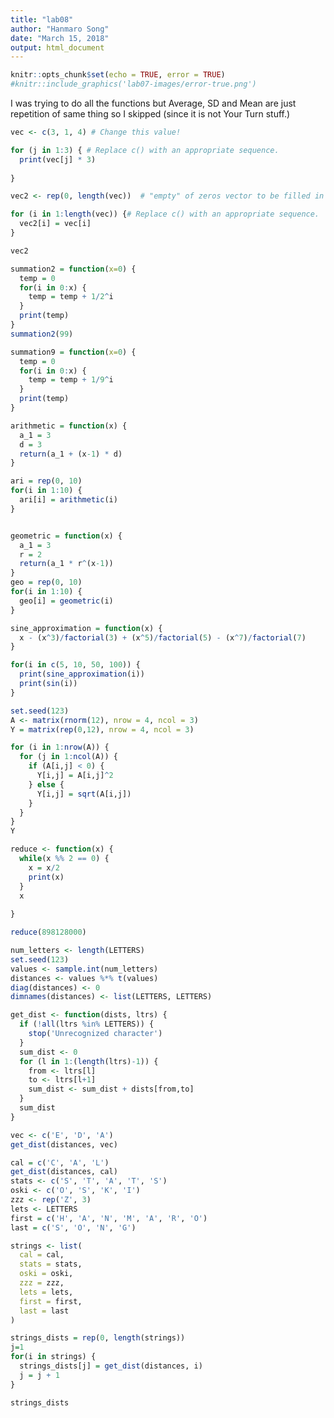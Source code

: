 ```yaml
---
title: "lab08"
author: "Hanmaro Song"
date: "March 15, 2018"
output: html_document
---
```


```r
knitr::opts_chunk$set(echo = TRUE, error = TRUE)
#knitr::include_graphics('lab07-images/error-true.png')
```

I was trying to do all the functions but Average, SD and Mean are just repetition of same thing so I skipped (since it is not Your Turn stuff.)

```r
vec <- c(3, 1, 4) # Change this value!

for (j in 1:3) { # Replace c() with an appropriate sequence.
  print(vec[j] * 3)
  
}

vec2 <- rep(0, length(vec))  # "empty" of zeros vector to be filled in the loop

for (i in 1:length(vec)) {# Replace c() with an appropriate sequence.
  vec2[i] = vec[i]
}

vec2


```

```r

summation2 = function(x=0) {
  temp = 0
  for(i in 0:x) {
    temp = temp + 1/2^i
  }
  print(temp)
}
summation2(99)

summation9 = function(x=0) {
  temp = 0
  for(i in 0:x) {
    temp = temp + 1/9^i
  }
  print(temp)
}

```
```r

arithmetic = function(x) {
  a_1 = 3
  d = 3
  return(a_1 + (x-1) * d)
}

ari = rep(0, 10)
for(i in 1:10) {
  ari[i] = arithmetic(i)
}


geometric = function(x) {
  a_1 = 3
  r = 2
  return(a_1 * r^(x-1))
}
geo = rep(0, 10)
for(i in 1:10) {
  geo[i] = geometric(i)
}

sine_approximation = function(x) {
  x - (x^3)/factorial(3) + (x^5)/factorial(5) - (x^7)/factorial(7)
}

for(i in c(5, 10, 50, 100)) {
  print(sine_approximation(i))
  print(sin(i))
}

```
```r

set.seed(123)
A <- matrix(rnorm(12), nrow = 4, ncol = 3)
Y = matrix(rep(0,12), nrow = 4, ncol = 3)

for (i in 1:nrow(A)) {
  for (j in 1:ncol(A)) {
    if (A[i,j] < 0) {
      Y[i,j] = A[i,j]^2
    } else {
      Y[i,j] = sqrt(A[i,j])
    }
  }
}
Y

```



```r

reduce <- function(x) {
  while(x %% 2 == 0) {
    x = x/2
    print(x)
  }
  x
  
}

reduce(898128000)


```

```r
num_letters <- length(LETTERS)
set.seed(123)
values <- sample.int(num_letters) 
distances <- values %*% t(values)
diag(distances) <- 0
dimnames(distances) <- list(LETTERS, LETTERS)

get_dist <- function(dists, ltrs) {
  if (!all(ltrs %in% LETTERS)) {
    stop('Unrecognized character')
  }
  sum_dist <- 0
  for (l in 1:(length(ltrs)-1)) {
    from <- ltrs[l]
    to <- ltrs[l+1]
    sum_dist <- sum_dist + dists[from,to]
  }
  sum_dist
}

vec <- c('E', 'D', 'A')
get_dist(distances, vec)

cal = c('C', 'A', 'L')
get_dist(distances, cal)
stats <- c('S', 'T', 'A', 'T', 'S')
oski <- c('O', 'S', 'K', 'I')
zzz <- rep('Z', 3)
lets <- LETTERS
first = c('H', 'A', 'N', 'M', 'A', 'R', 'O')
last = c('S', 'O', 'N', 'G')

strings <- list(
  cal = cal,
  stats = stats,
  oski = oski,
  zzz = zzz,
  lets = lets,
  first = first,
  last = last
)

strings_dists = rep(0, length(strings))
j=1
for(i in strings) {
  strings_dists[j] = get_dist(distances, i)
  j = j + 1
}

strings_dists



```




















